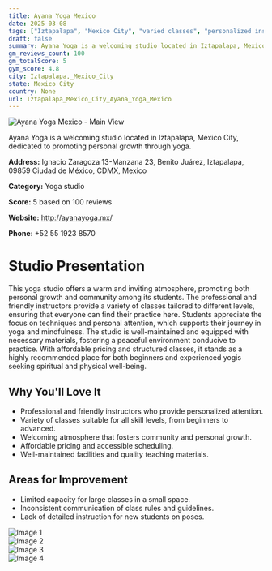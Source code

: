```yaml
---
title: Ayana Yoga Mexico
date: 2025-03-08
tags: ["Iztapalapa", "Mexico City", "varied classes", "personalized instruction", "community", "affordable", "Iztapalapa, Mexico City"]  
draft: false
summary: Ayana Yoga is a welcoming studio located in Iztapalapa, Mexico City, dedicated to promoting personal growth through yoga.
gm_reviews_count: 100
gm_totalScore: 5
gym_score: 4.8
city: Iztapalapa,_Mexico_City
state: Mexico City
country: None
url: Iztapalapa_Mexico_City_Ayana_Yoga_Mexico
---
```


<div className="aspect-[16/9] relative my-8">
  <img 
    src="https://lh5.googleusercontent.com/p/AF1QipNFnYtRW6YQrW_bChn8Q90a_6gj2mWVO4oj3Xo2=w1920-h1080-k-no"
    alt="Ayana Yoga Mexico - Main View"
    className="object-cover absolute inset-0 w-full h-full rounded-lg"
  />
</div>

Ayana Yoga is a welcoming studio located in Iztapalapa, Mexico City, dedicated to promoting personal growth through yoga.

**Address:** Ignacio Zaragoza 13-Manzana 23, Benito Juárez, Iztapalapa, 09859 Ciudad de México, CDMX, Mexico

**Category:** Yoga studio

**Score:** 5 based on 100 reviews

**Website:** http://ayanayoga.mx/

**Phone:** +52 55 1923 8570

# Studio Presentation

This yoga studio offers a warm and inviting atmosphere, promoting both personal growth and community among its students. The professional and friendly instructors provide a variety of classes tailored to different levels, ensuring that everyone can find their practice here. Students appreciate the focus on techniques and personal attention, which supports their journey in yoga and mindfulness. The studio is well-maintained and equipped with necessary materials, fostering a peaceful environment conducive to practice. With affordable pricing and structured classes, it stands as a highly recommended place for both beginners and experienced yogis seeking spiritual and physical well-being.

## Why You'll Love It

- Professional and friendly instructors who provide personalized attention.
- Variety of classes suitable for all skill levels, from beginners to advanced.
- Welcoming atmosphere that fosters community and personal growth.
- Affordable pricing and accessible scheduling.
- Well-maintained facilities and quality teaching materials.

## Areas for Improvement

- Limited capacity for large classes in a small space.
- Inconsistent communication of class rules and guidelines.
- Lack of detailed instruction for new students on poses.

<div className="grid grid-cols-1 xl:grid-cols-2 gap-4 my-8">
<div className="aspect-[4/3] relative"><img src="https://lh3.googleusercontent.com/p/AF1QipM7xmbJ2osivjVQ3w65EPih4ScVeMcwUm3ra25c=w1920-h1080-k-no" alt="Image 1" className="object-cover absolute inset-0 w-full h-full rounded-lg" /></div>
<div className="aspect-[4/3] relative"><img src="https://lh5.googleusercontent.com/p/AF1QipNHigrT04N76SOMG_1xWFfP9GAkWKBmKtPGyzuZ=w1920-h1080-k-no" alt="Image 2" className="object-cover absolute inset-0 w-full h-full rounded-lg" /></div>
<div className="aspect-[4/3] relative"><img src="https://lh5.googleusercontent.com/p/AF1QipOkGA4cLZWUFuYc8Ym5gphiNPKrUiDl_1GDanRm=w1920-h1080-k-no" alt="Image 3" className="object-cover absolute inset-0 w-full h-full rounded-lg" /></div>
<div className="aspect-[4/3] relative"><img src="https://lh5.googleusercontent.com/p/AF1QipMmByfEDWmrCg-AhFWle4zl6bKy1oNUs0ha5K5n=w1920-h1080-k-no" alt="Image 4" className="object-cover absolute inset-0 w-full h-full rounded-lg" /></div>
</div>